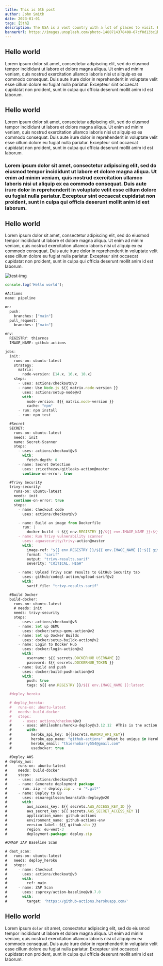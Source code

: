 ```yaml
---
title: This is 5th post
author: John Smith
date: 2023-01-01
tags: [5th]
description: The USA is a vast country with a lot of places to visit. Here are the 10 best places to visit in the USA.
bannerUrl: https://images.unsplash.com/photo-1480714378408-67cf0d13bc1b
---
```


## Hello world 

Lorem ipsum dolor sit amet, consectetur adipiscing elit, sed do eiusmod tempor incididunt ut labore et dolore magna aliqua. Ut enim ad minim veniam, quis nostrud exercitation ullamco laboris nisi ut aliquip ex ea commodo consequat. Duis aute irure dolor in reprehenderit in voluptate velit esse cillum dolore eu fugiat nulla pariatur. Excepteur sint occaecat cupidatat non proident, sunt in culpa qui officia deserunt mollit anim id est laborum.

## Hello world

Lorem ipsum dolor sit amet, consectetur adipiscing elit, sed do eiusmod tempor incididunt ut labore et dolore magna aliqua. Ut enim ad minim veniam, quis nostrud exercitation ullamco laboris nisi ut aliquip ex ea commodo consequat. Duis aute irure dolor in reprehenderit in voluptate velit esse cillum dolore eu fugiat nulla pariatur. Excepteur sint occaecat cupidatat non proident, sunt in culpa qui officia deserunt mollit anim id est laborum.


### Lorem ipsum dolor sit amet, consectetur adipiscing elit, sed do eiusmod tempor incididunt ut labore et dolore magna aliqua. Ut enim ad minim veniam, quis nostrud exercitation ullamco laboris nisi ut aliquip ex ea commodo consequat. Duis aute irure dolor in reprehenderit in voluptate velit esse cillum dolore eu fugiat nulla pariatur. Excepteur sint occaecat cupidatat non proident, sunt in culpa qui officia deserunt mollit anim id est laborum.

## Hello world

Lorem ipsum dolor sit amet, consectetur adipiscing elit, sed do eiusmod tempor incididunt ut labore et dolore magna aliqua. Ut enim ad minim veniam, quis nostrud exercitation ullamco laboris nisi ut aliquip ex ea commodo consequat. Duis aute irure dolor in reprehenderit in voluptate velit esse cillum dolore eu fugiat nulla pariatur. Excepteur sint occaecat cupidatat non proident, sunt in culpa qui officia deserunt mollit anim id est laborum.

![test-img](https://images.unsplash.com/photo-1480714378408-67cf0d13bc1b)


```js
console.log('Hello world');
```


```jsx
#Actions
name: pipeline

on:
  push:
    branches: ["main"]
  pull_request:
    branches: ["main"]

env:
  REGISTRY: thiernos
  IMAGE_NAME: github-actions

jobs:
  init:
    runs-on: ubuntu-latest
    strategy:
      matrix:
        node-version: [14.x, 16.x, 18.x]
    steps:
      - uses: actions/checkout@v3
      - name: Use Node.js ${{ matrix.node-version }}
        uses: actions/setup-node@v3
        with:
          node-version: ${{ matrix.node-version }}
          cache: "npm"
      - run: npm install
      - run: npm test

  #Secret
  SECRET:
    runs-on: ubuntu-latest
    needs: init
    name: Secret-Scanner
    steps:
      - uses: actions/checkout@v3
        with:
          fetch-depth: 0
      - name: Secret Detection
        uses: zricethezav/gitleaks-action@master
        continue-on-error: true

  #Trivy Security
  trivy-security:
    runs-on: ubuntu-latest
    needs: init
    continue-on-error: true
    steps:
      - name: Checkout code
        uses: actions/checkout@v3

      - name: Build an image from Dockerfile
        run: |
          docker build -t ${{ env.REGISTRY }}/${{ env.IMAGE_NAME }}:${{ github.sha }} .
      - name: Run Trivy vulnerability scanner
        uses: aquasecurity/trivy-action@master
        with:
          image-ref: "${{ env.REGISTRY }}/${{ env.IMAGE_NAME }}:${{ github.sha }}"
          format: "sarif"
          output: "trivy-results.sarif"
          severity: "CRITICAL, HIGH"

      - name: Upload Trivy scan results to GitHub Security tab
        uses: github/codeql-action/upload-sarif@v2
        with:
          sarif_file: "trivy-results.sarif"

  #Build Docker
  build-docker:
    runs-on: ubuntu-latest
    # needs: init
    needs: trivy-security
    steps:
      - uses: actions/checkout@v3
      - name: Set up QEMU
        uses: docker/setup-qemu-action@v2
      - name: Set up Docker Buildx
        uses: docker/setup-buildx-action@v2
      - name: Login to Docker Hub
        uses: docker/login-action@v2
        with:
          username: ${{ secrets.DOCKERHUB_USERNAME }}
          password: ${{ secrets.DOCKERHUB_TOKEN }}
      - name: Build and push
        uses: docker/build-push-action@v3
        with:
          push: true
          tags: ${{ env.REGISTRY }}/${{ env.IMAGE_NAME }}:latest

  #deploy heroku

  # deploy_heroku:
  #   runs-on: ubuntu-latest
  #   needs: build-docker
  #   steps:
  #     - uses: actions/checkout@v3
  #     - uses: akhileshns/heroku-deploy@v3.12.12  #This is the action
  #       with:
  #         heroku_api_key: ${{secrets.HEROKU_API_KEY}}
  #         heroku_app_name: "github-actions"  #Must be unique in Heroku
  #         heroku_email: "thiernobarry554@gmail.com"
  #         usedocker: true

  #Deploy AWS
# deploy_aws:
#     runs-on: ubuntu-latest
#     needs: build-docker
#     steps:
#     - uses: actions/checkout@v3
#     - name: Generate deployment package
#       run: zip -r deploy.zip . -x '*.git*'
#     - name: Deploy to EB
#       uses: einaregilsson/beanstalk-deploy@v20
#       with:
#         aws_access_key: ${{ secrets.AWS_ACCESS_KEY_ID }}
#         aws_secret_key: ${{ secrets.AWS_SECRET_ACCESS_KEY }}
#         application_name: github-actions
#         environment_name: github-actions-env
#         version-label: ${{ github.sha }}
#         region: eu-west-3
#         deployment-package: deploy.zip

#OWASP ZAP Baseline Scan

# dast_scan:
#   runs-on: ubuntu-latest
#   needs: deploy_heroku
#   steps:
#     - name: Checkout
#       uses: actions/checkout@v3
#       with:
#         ref: main
#     - name: ZAP Scan
#       uses: zaproxy/action-baseline@v0.7.0
#       with:
#         target: 'https://github-actions.herokuapp.com/'
```

## Hello world

Lorem ipsum `dolor` sit amet, consectetur adipiscing elit, sed do eiusmod tempor incididunt ut labore et dolore magna aliqua. Ut enim ad minim veniam, quis nostrud exercitation ullamco laboris nisi ut aliquip ex ea commodo consequat. Duis aute irure dolor in reprehenderit in voluptate velit esse cillum dolore eu fugiat nulla pariatur. Excepteur sint occaecat cupidatat non proident, sunt in culpa qui officia deserunt mollit anim id est laborum.